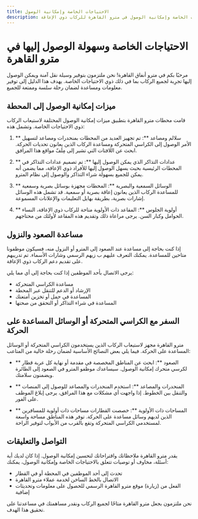 ```yaml
---
title: الاحتياجات الخاصة وإمكانية الوصول
description: دليل لذوي الاحتياجات الخاصة وإمكانية الوصول في مترو القاهرة للركاب ذوي الإعاقة.
---
```


# الاحتياجات الخاصة وسهولة الوصول إليها في مترو القاهرة

مرحبًا بكم في مترو أنفاق القاهرة! نحن ملتزمون بتوفير وسيلة نقل آمنة ويمكن الوصول إليها
تجرِبة لجميع الركاب بما في ذلك ذوي الاحتياجات الخاصة. يهدف هذا الدليل إلى توفير
معلومات ومساعدة لضمان رحلة سلسة وممتعة للجميع.

## ميزات إمكانية الوصول إلى المحطة

قامت محطات مترو القاهرة بتطبيق ميزات إمكانية الوصول المختلفة لاستيعاب الركاب
ذوي الاحتياجات الخاصة. وتشمل هذه:

1. ** سلالم ومصاعد **: تم تجهيز العديد من المحطات بمنحدرات ومصاعد لتسهيل الأمر
الوصول إلى الكراسي المتحركة ومساعدة الركاب الذين يعانون تحديات الحركة. ابحث عن اللافتات التي تشير إلى مِلَفّ
مواقع هذا المرافق.

2. ** عدادات التذاكر الذي يمكن الوصول إليها **: تم تصميم عدادات التذاكر في المحطات الرئيسية بحيث يسهل الوصول إليها
للأفراد ذوي الإعاقة، مما يضمن أنه يمكن للجميع بسهولة شراء التذاكر والوصول إلى
نظام المترو.

3. ** الوسائل السمعية والبصرية **: المحطات مجهزة بوسائل بصرية وسمعية للمساعدة
الركاب الذين يعانون إعاقة بصرية أو سمعية. قد تشمل هذه الوسائل إشارات بصرية، بطريقة بهايل
التعليمات والإعلانات المسموعة.

4. ** أولوية الجلوس **: المقاعد ذات الأولوية متاحة للركاب ذوي الإعاقة،
النساء الحوامل وكبار السن. يرجى مراعاة ذلك وتقديم هذه المقاعد لأولئك
من محتاجهم.

## مساعدة الصعود والنزول

إذا كنت بحاجة إلى مساعدة عند الصعود إلى المترو أو النزول منه، فسيكون موظفونا متاحين
للمساعدة. يمكنك التعرف عليهم ب زيهم الرسمي وشارات الأسماء. تم تدريبهم على تقديم
دعم الركاب ذوي الإعاقة.

يرجى الاتصال بأحد الموظفين إذا كنت بحاجة إلى أي مما يلي:

- مساعدة الكراسي المتحركة
- الإرشاد أو الدعم للتنقل عبر المحطة
- المساعدة في حمل أو تخزين أمتعتك
- المساعدة في شراء التذاكر أو التحقق من صحتها

## السفر مع الكراسي المتحركة أو الوسائل المساعدة على الحركة

مترو القاهرة مجهز لاستيعاب الركاب الذين يستخدمون الكراسي المتحركة أو الوسائل المساعدة على الحركة.
فيما يلي بعض النصائح الأساسية لضمان رحلة خالية من المتاعب:

- ** الصعود **: ابحث عن المناطق المخصصة في مقدمة أو نهاية كل عربة قطار لكرسي متحرك
إمكانية الوصول. سيساعدك موظفو المترو في الصعود إلى الطائرة ويضمنون سلامتك.

- ** المنحدرات والمصاعد **: استخدم المنحدرات والمصاعد للوصول إلى المنصات والتنقل بين الخطوط.
إذا واجهت أي مشكلات مع هذا المرافق، يرجى إبلاغ الموظف على الفور.

- ** المساحات ذات الأولوية **: خصصت القطارات مساحات ذات أولوية للمسافرين الذين لديهم وسائل مساعدة على الحركة.
توفر هذه المناطق مساحة واسعة لمستخدمي الكراسي المتحركة وتقع بالقرب من الأبواب لتوفير الراحة.

## التواصل والتعليقات

يقدر مترو القاهرة ملاحظاتك واقتراحاتك لتحسين إمكانية الوصول. إذا كان لديك أية أسئلة،
مخاوف أو توصيات تتعلق بالاحتياجات الخاصة وإمكانية الوصول، يمكنك:

- تحدث إلى أحد الموظفين في المحطة أو في القطار
- الاتصال بالخط الساخن لخدمة عملاء مترو القاهرة
- الفعل من (زيارة) موقع مترو القاهرة الرسمي للحصول على معلومات وتحديثات إضافية

نحن ملتزمون بجعل مترو القاهرة متاحًا لجميع الركاب ونقدر مساهمتك
في مساعدتنا على تحقيق هذا الهدف.

<EnjoyYourJourney />